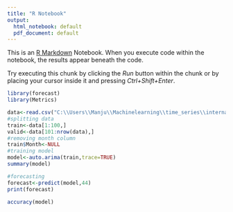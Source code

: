 ---
title: "R Notebook"
output:
  html_notebook: default
  pdf_document: default
---

This is an [R Markdown](http://rmarkdown.rstudio.com) Notebook. When you execute code within the notebook, the results appear beneath the code. 

Try executing this chunk by clicking the *Run* button within the chunk or by placing your cursor inside it and pressing *Ctrl+Shift+Enter*. 

```{r}
library(forecast)
library(Metrics)
```
```{r}
data<-read.csv("C:\\Users\\Manju\\Machinelearning\\time_series\\international-airline-passengers.csv")
#splitting data
train<-data[1:100,]
valid<-data[101:nrow(data),]
#removing month column
train$Month<-NULL
#training model
model<-auto.arima(train,trace=TRUE)
summary(model)
```

```{r}
#forecasting
forecast<-predict(model,44)
print(forecast)
```

```{r}
accuracy(model)

```

